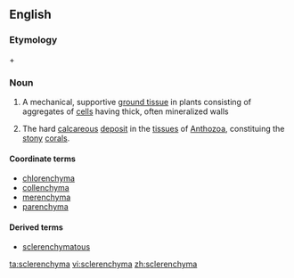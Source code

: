 ==English==
===Etymology===
{{etyl|grc}} {{term|σκληρός||hard|lang=grc}} + {{term|-enchyma}}
{{rfp|lang=en}}

===Noun===
{{en-noun|-}}

# {{botany}} A mechanical, supportive [[ground tissue]] in plants consisting of aggregates of [[cell]]s having thick, often mineralized walls
# {{zoology}} The hard [[calcareous]] [[deposit]] in the [[tissue]]s of [[Anthozoa]], constituing the [[stony]] [[coral]]s.<!--Webster 1913-->

====Coordinate terms====
*[[chlorenchyma]]
*[[collenchyma]]
*[[merenchyma]]
*[[parenchyma]]

====Derived terms====
*[[sclerenchymatous]]

[[ta:sclerenchyma]]
[[vi:sclerenchyma]]
[[zh:sclerenchyma]]
